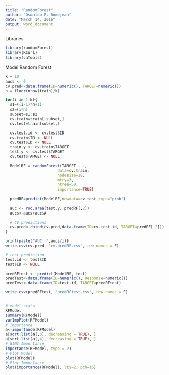 ```yaml
---
title: "RandomForest"
author: "Oswaldo F. Domejean"
date: "March 14, 2016"
output: word_document
---
```


Libraries

```r
library(randomForest)
library(RCurl)
library(caTools)
```

Model Random Forest

```r

k = 10
aucs <- 0
cv.pred<-data.frame(ID=numeric(), TARGET=numeric())
n = floor(nrow(train)/k)

for(i in 1:k){
  s1=((i-1)*n+1)
  s2=(i*n)
  subset=s1:s2
  cv.train=train[-subset,]
  cv.test=train[subset,]

  cv.test.id <- cv.test$ID
  cv.train$ID <- NULL
  cv.test$ID <- NULL
  train.y <- cv.train$TARGET
  test.y <- cv.test$TARGET
  cv.test$TARGET <- NULL

  ModelRF = randomForest(TARGET ~ .,
                       data=cv.train,
                       nodesize=10,
                       mtry=3,
                       ntree=50,
                       importance=TRUE)
  
  predRF=predict(ModelRF,newdata=cv.test,type="prob")
  
  auc <- roc.area(test.y, predRF[,2])
  aucs<-aucs+auc$A

  # CV predictions
  cv.pred<-rbind(cv.pred,data.frame(ID=cv.test.id, TARGET=predRF[,2]))
}

print(paste("AUC: ",aucs/i))
write.csv(cv.pred, "cv.predRF.csv", row.names = F)

# test prediction
test.id <- test$ID
test$ID <- NULL

predRFtest <- predict(ModelRF, test)
predTest<-data.frame(ID=numeric(), Response=numeric())
predTest<-data.frame(ID=test.id, TARGET=predRFtest)

write.csv(predRFtest, "predRFtest.csv", row.names = F)


# model stats
RFModel
summary(RFModel)
varImpPlot(RFModel)
# Importance
a<-importance(RFModel)
a[sort.list(a[,3], decreasing = TRUE), ]
a[sort.list(a[,4], decreasing = TRUE), ]
# GINI Importance
importance(RFModel, type = 2)
# Plot Model
plot(RFModel)
# Plot Importance
plot(importance(RFModel), lty=2, pch=16)


```

